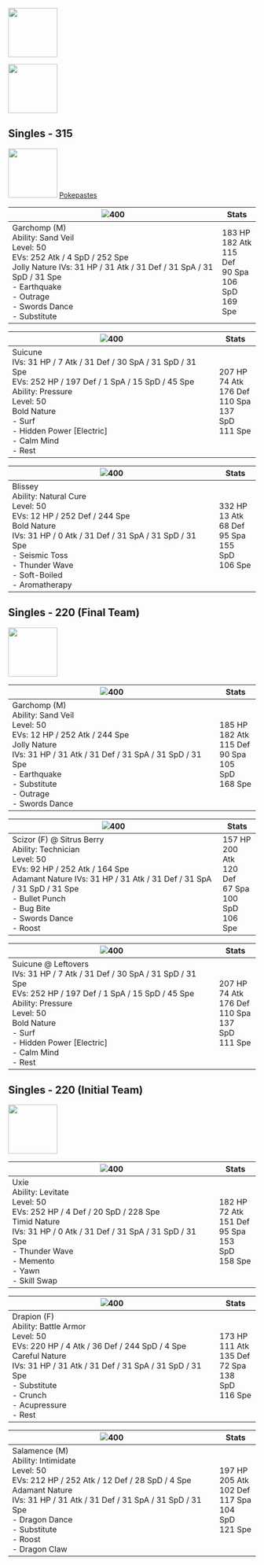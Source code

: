 

[<img src={YouTubeLogo} width="100" />](https://www.youtube.com/@magpielabs) 

[<img src={TwitchLogo} width="100" />](https://www.twitch.tv/magpielabs)

## Singles - 315

[<img src={YouTubeLogo} width="100" />](https://www.youtube.com/watch?v=WRUmhe5HYM8)
[Pokepastes](https://pokepast.es/51ec0ebfc6770b7d)

|![400](/img/sprites/445_m.png)| Stats | 
|---|---|
|Garchomp (M) <br />Ability: Sand Veil  <br />Level: 50  <br />EVs: 252 Atk / 4 SpD / 252 Spe  <br />Jolly Nature  IVs: 31 HP / 31 Atk / 31 Def / 31 SpA / 31 SpD / 31 Spe<br />- Earthquake  <br />- Outrage  <br />- Swords Dance  <br />- Substitute | 183 HP<br />182 Atk<br />115 Def<br />90 Spa<br />106 SpD<br />169 Spe|



|![400](/img/sprites/245.png)| Stats | 
|---|---|
|Suicune <br />IVs: 31 HP / 7 Atk / 31 Def / 30 SpA / 31 SpD / 31 Spe<br />EVs: 252 HP / 197 Def / 1 SpA / 15 SpD / 45 Spe<br />Ability: Pressure<br />Level: 50<br />Bold Nature<br />- Surf<br />- Hidden Power [Electric]<br />- Calm Mind<br />- Rest | 207 HP<br />74 Atk<br />176 Def<br />110 Spa<br />137 SpD<br />111 Spe|



|![400](/img/sprites/242.png)| Stats | 
|---|---|
|Blissey  <br />Ability: Natural Cure  <br />Level: 50  <br />EVs: 12 HP / 252 Def / 244 Spe  <br />Bold Nature  <br />IVs: 31 HP / 0 Atk / 31 Def / 31 SpA / 31 SpD / 31 Spe<br />- Seismic Toss  <br />- Thunder Wave  <br />- Soft-Boiled  <br />- Aromatherapy | 332 HP<br />13 Atk<br />68 Def<br />95 Spa<br />155 SpD<br />106 Spe|

## Singles - 220 (Final Team)

[<img src={YouTubeLogo} width="100" />](https://www.youtube.com/watch?v=6K0quLvshg0&list=PL07Pg6iILwrLFTXOeyV-URDcSxKiluiZZ&index=8)

|![400](/img/sprites/445_m.png)| Stats | 
|---|---|
|Garchomp (M)<br />Ability: Sand Veil<br />Level: 50<br />EVs: 12 HP / 252 Atk / 244 Spe<br />Jolly Nature<br />IVs: 31 HP / 31 Atk / 31 Def / 31 SpA / 31 SpD / 31 Spe<br />- Earthquake<br />- Substitute<br />- Outrage<br />- Swords Dance  | 185 HP<br />182 Atk<br />115 Def<br />90 Spa<br />105 SpD<br />168 Spe|



|![400](/img/sprites/212_f.png)| Stats | 
|---|---|
|Scizor (F) @ Sitrus Berry  <br />Ability: Technician  <br />Level: 50  <br />EVs: 92 HP / 252 Atk / 164 Spe  <br />Adamant Nature  IVs: 31 HP / 31 Atk / 31 Def / 31 SpA / 31 SpD / 31 Spe<br />- Bullet Punch  <br />- Bug Bite  <br />- Swords Dance<br />- Roost   | 157 HP<br />200 Atk<br />120 Def<br />67 Spa<br />100 SpD<br />106 Spe|



|![400](/img/sprites/245.png)| Stats | 
|---|---|
|Suicune @ Leftovers<br />IVs: 31 HP / 7 Atk / 31 Def / 30 SpA / 31 SpD / 31 Spe<br />EVs: 252 HP / 197 Def / 1 SpA / 15 SpD / 45 Spe<br />Ability: Pressure<br />Level: 50<br />Bold Nature<br />- Surf<br />- Hidden Power [Electric]<br />- Calm Mind<br />- Rest | 207 HP<br />74 Atk<br />176 Def<br />110 Spa<br />137 SpD<br />111 Spe|

## Singles - 220 (Initial Team)

[<img src={YouTubeLogo} width="100" />](https://www.youtube.com/watch?v=Z5IsswmjSpY&list=PL07Pg6iILwrLFTXOeyV-URDcSxKiluiZZ) 

|![400](/img/sprites/480.png)| Stats | 
|---|---|
|Uxie<br />Ability: Levitate<br />Level: 50<br />EVs: 252 HP / 4 Def / 20 SpD / 228 Spe<br />Timid Nature<br />IVs: 31 HP / 0 Atk / 31 Def / 31 SpA / 31 SpD / 31 Spe<br />- Thunder Wave<br />- Memento<br />- Yawn<br />- Skill Swap | 182 HP<br />72 Atk<br />151 Def<br />95 Spa<br />153 SpD<br />158 Spe|



|![400](/img/sprites/452.png)| Stats | 
|---|---|
|Drapion (F)<br />Ability: Battle Armor<br />Level: 50<br />EVs: 220 HP / 4 Atk / 36 Def / 244 SpD / 4 Spe<br />Careful Nature<br />IVs: 31 HP / 31 Atk / 31 Def / 31 SpA / 31 SpD / 31 Spe<br />- Substitute<br />- Crunch<br />- Acupressure<br />- Rest | 173 HP<br />111 Atk<br />135 Def<br />72 Spa<br />138 SpD<br />116 Spe|



|![400](/img/sprites/373.png)| Stats | 
|---|---|
|Salamence (M)<br />Ability: Intimidate<br />Level: 50<br />EVs: 212 HP / 252 Atk / 12 Def / 28 SpD / 4 Spe<br />Adamant Nature<br />IVs: 31 HP / 31 Atk / 31 Def / 31 SpA / 31 SpD / 31 Spe<br />- Dragon Dance<br />- Substitute<br />- Roost<br />- Dragon Claw | 197 HP<br />205 Atk<br />102 Def<br />117 Spa<br />104 SpD<br />121 Spe|